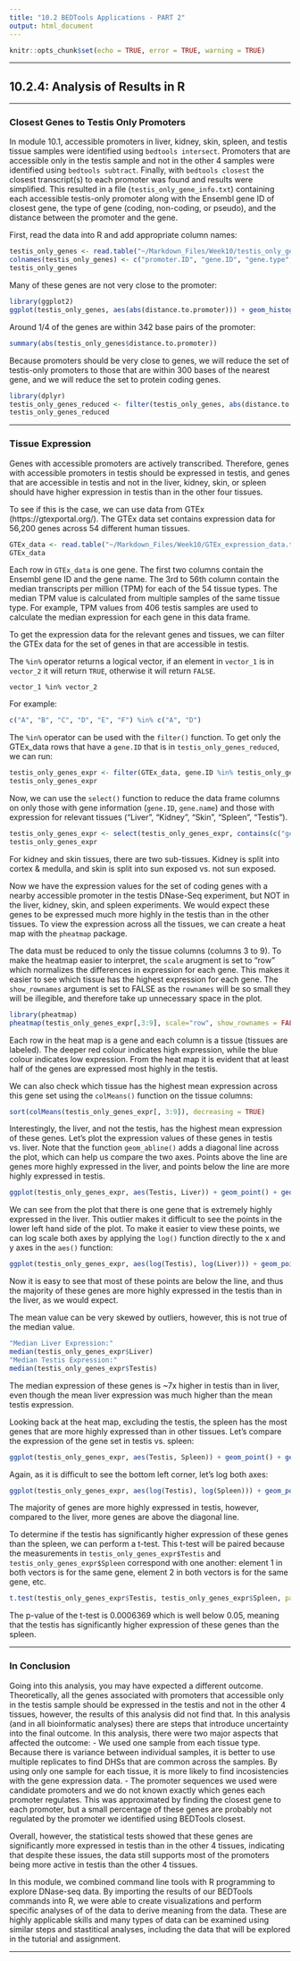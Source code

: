 ```yaml
---
title: "10.2 BEDTools Applications - PART 2"
output: html_document
---
```


```r
knitr::opts_chunk$set(echo = TRUE, error = TRUE, warning = TRUE)
```

---

## 10.2.4: Analysis of Results in R

---

### Closest Genes to Testis Only Promoters

In module 10.1, accessible promoters in liver, kidney, skin, spleen, and testis tissue samples were identified using `bedtools intersect`. Promoters that are accessible only in the testis sample and not in the other 4 samples were identified using `bedtools subtract`. Finally, with `bedtools closest` the closest transcript(s) to each promoter was found and results were simplified. This resulted in a file (`testis_only_gene_info.txt`) containing each accessible testis-only promoter along with the Ensembl gene ID of closest gene, the type of gene (coding, non-coding, or pseudo), and the distance between the promoter and the gene.

First, read the data into R and add appropriate column names:

```r
testis_only_genes <- read.table("~/Markdown_Files/Week10/testis_only_gene_info.txt", stringsAsFactors = FALSE, header=FALSE, sep="\t")
colnames(testis_only_genes) <- c("promoter.ID", "gene.ID", "gene.type", "distance.to.promoter")
testis_only_genes
```
Many of these genes are not very close to the promoter:

```r
library(ggplot2)
ggplot(testis_only_genes, aes(abs(distance.to.promoter))) + geom_histogram(binwidth=500)
```

Around 1/4 of the genes are within 342 base pairs of the promoter:

```r
summary(abs(testis_only_genes$distance.to.promoter))
```

Because promoters should be very close to genes, we will reduce the set of testis-only promoters to those that are within 300 bases of the nearest gene, and we will reduce the set to protein coding genes.

```r
library(dplyr)
testis_only_genes_reduced <- filter(testis_only_genes, abs(distance.to.promoter) < 300, gene.type == "coding")
testis_only_genes_reduced
```

---

### Tissue Expression

Genes with accessible promoters are actively transcribed. Therefore, genes with accessible promoters in testis should be expressed in testis, and genes that are accessible in testis and not in the liver, kidney, skin, or spleen should have higher expression in testis than in the other four tissues. 

To see if this is the case, we can use data from GTEx (https://gtexportal.org/). The GTEx data set contains expression data for 56,200 genes across 54 different human tissues. 

```r
GTEx_data <- read.table("~/Markdown_Files/Week10/GTEx_expression_data.txt", stringsAsFactors = FALSE, header=TRUE, sep="\t")
GTEx_data
```

Each row in `GTEx_data` is one gene. The first two columns contain the Ensembl gene ID and the gene name. The 3rd to 56th column contain the median transcripts per million (TPM) for each of the 54 tissue types. The median TPM value is calculated from multiple samples of the same tissue type. For example, TPM values from 406 testis samples are used to calculate the median expression for each gene in this data frame. 

To get the expression data for the relevant genes and tissues, we can filter the GTEx data for the set of genes in that are accessible in testis.

The `%in%` operator returns a logical vector, if an element in `vector_1` is in `vector_2` it will return `TRUE`, otherwise it will return `FALSE`.

    vector_1 %in% vector_2
    
For example:

```r
c("A", "B", "C", "D", "E", "F") %in% c("A", "D")
```

The `%in%` operator can be used with the `filter()` function. To get only the GTEx_data rows that have a `gene.ID` that is in `testis_only_genes_reduced`, we can run:

```r
testis_only_genes_expr <- filter(GTEx_data, gene.ID %in% testis_only_genes_reduced$gene.ID)
testis_only_genes_expr
```

Now, we can use the `select()` function to reduce the data frame columns on only those with gene information (`gene.ID`, `gene.name`) and those with expression for relevant tissues ("Liver", "Kidney", "Skin", "Spleen", "Testis"). 

```r
testis_only_genes_expr <- select(testis_only_genes_expr, contains(c("gene", "Liver", "Kidney", "Skin", "Spleen", "Testis")))
testis_only_genes_expr
```

For kidney and skin tissues, there are two sub-tissues. Kidney is split into cortex & medulla, and skin is split into sun exposed vs. not sun exposed.

Now we have the expression values for the set of coding genes with a nearby accessible promoter in the testis DNase-Seq experiment, but NOT in the liver, kidney, skin, and spleen experiments. We would expect these genes to be expressed much more highly in the testis than in the other tissues. To view the expression across all the tissues, we can create a heat map with the `pheatmap` package.

The data must be reduced to only the tissue columns (columns 3 to 9). To make the heatmap easier to interpret, the `scale` arugment is set to "row" which normalizes the differences in expression for each gene. This makes it easier to see which tissue has the highest expression for each gene. The `show_rownames` argument is set to FALSE as the `rownames` will be so small they will be illegible, and therefore take up unnecessary space in the plot.

```r
library(pheatmap)
pheatmap(testis_only_genes_expr[,3:9], scale="row", show_rownames = FALSE)
```

Each row in the heat map is a gene and each column is a tissue (tissues are labeled). The deeper red colour indicates high expression, while the blue colour indicates low expression. From the heat map it is evident that at least half of the genes are expressed most highly in the testis.

We can also check which tissue has the highest mean expression across this gene set using the `colMeans()` function on the tissue columns:

```r
sort(colMeans(testis_only_genes_expr[, 3:9]), decreasing = TRUE)
```

Interestingly, the liver, and not the testis, has the highest mean expression of these genes. Let's plot the expression values of these genes in testis vs. liver. Note that the function `geom_abline()` adds a diagonal line across the plot, which can help us compare the two axes. Points above the line are genes more highly expressed in the liver, and points  below the line are more highly expressed in testis. 

```r
ggplot(testis_only_genes_expr, aes(Testis, Liver)) + geom_point() + geom_abline() + labs(x="Testis Expression", y="Liver Expression")
```

We can see from the plot that there is one gene that is extremely highly expressed in the liver. This outlier makes it difficult to see the points in the lower left hand side of the plot. To make it easier to view these points, we can log scale both axes by applying the `log()` function directly to the x and y axes in the `aes()` function:

```r
ggplot(testis_only_genes_expr, aes(log(Testis), log(Liver))) + geom_point() + geom_abline() + labs(x="Testis Expression", y="Liver Expression")
```

Now it is easy to see that most of these points are below the line, and thus the majority of these genes are more highly expressed in the testis than in the liver, as we would expect. 

The mean value can be very skewed by outliers, however, this is not true of the median value. 

```r
"Median Liver Expression:"
median(testis_only_genes_expr$Liver)
"Median Testis Expression:"
median(testis_only_genes_expr$Testis)
```

The median expression of these genes is ~7x higher in testis than in liver, even though the mean liver expression was much higher than the mean testis expression.

Looking back at the heat map, excluding the testis, the spleen has the most genes that are more highly expressed than in other tissues. Let's compare the expression of the gene set in testis vs. spleen: 

```r
ggplot(testis_only_genes_expr, aes(Testis, Spleen)) + geom_point() + geom_abline() + labs(x="Testis Expression", y="Spleen Expression")
```

Again, as it is difficult to see the bottom left corner, let's log both axes:

```r
ggplot(testis_only_genes_expr, aes(log(Testis), log(Spleen))) + geom_point() + geom_abline() + labs(x="Testis Expression (log)", y="Spleen Expression (log)")
```

The majority of genes are more highly expressed in testis, however, compared to the liver, more genes are above the diagonal line.

To determine if the testis has significantly higher expression of these genes than the spleen, we can perform a t-test. This t-test will be paired because the measurements in `testis_only_genes_expr$Testis` and `testis_only_genes_expr$Spleen` correspond with one another: element 1 in both vectors is for the same gene, element 2 in both vectors is for the same gene, etc.

```r
t.test(testis_only_genes_expr$Testis, testis_only_genes_expr$Spleen, paired=TRUE)
```

The p-value of the t-test is 0.0006369 which is well below 0.05, meaning that the testis has significantly higher expression of these genes than the spleen.

---

### In Conclusion

Going into this analysis, you may have expected a different outcome. Theoretically, all the genes associated with promoters that accessible only in the testis sample should be expressed in the testis and not in the other 4 tissues, however, the results of this analysis did not find that. In this analysis (and in all bioinformatic analyses) there are steps that introduce uncertainty into the final outcome. In this analysis, there were two major aspects that affected the outcome: 
- We used one sample from each tissue type. Because there is variance between individual samples, it is better to use multiple replicates to find DHSs that are common across the samples. By using only one sample for each tissue, it is more likely to find incosistencies with the gene expression data.
- The promoter sequences we used were candidate promoters and we do not known exactly which genes each promoter regulates. This was approximated by finding the closest gene to each promoter, but a small percentage of these genes are probably not regulated by the promoter we identified using BEDTools closest.

Overall, however, the statistical tests showed that these genes are significantly more expressed in testis than in the other 4 tissues, indicating that despite these issues, the data still supports most of the promoters being more active in testis than the other 4 tissues.

In this module, we combined command line tools with R programming to explore DNase-seq data. By importing the results of our BEDTools commands into R, we were able to create visualizations and perform specific analyses of of the data to derive meaning from the data. These are highly applicable skills and many types of data can be examined using similar steps and stastitical analyses, including the data that will be explored in the tutorial and assignment. 

---
